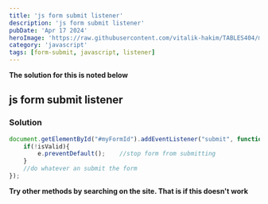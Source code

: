 ---
title: 'js form submit listener'
description: 'js form submit listener'
pubDate: 'Apr 17 2024'
heroImage: 'https://raw.githubusercontent.com/vitalik-hakim/TABLES404/main/error_b/JavaScript.png'
category: 'javascript'
tags: [form-submit, javascript, listener]
---

**The solution for this is noted below**

## js form submit listener

### Solution

```javascript
document.getElementById("#myFormId").addEventListener("submit", function(e){
    if(!isValid){
        e.preventDefault();    //stop form from submitting
    }
  	//do whatever an submit the form
});
```
**Try other methods by searching on the site. That is if this doesn't work**

